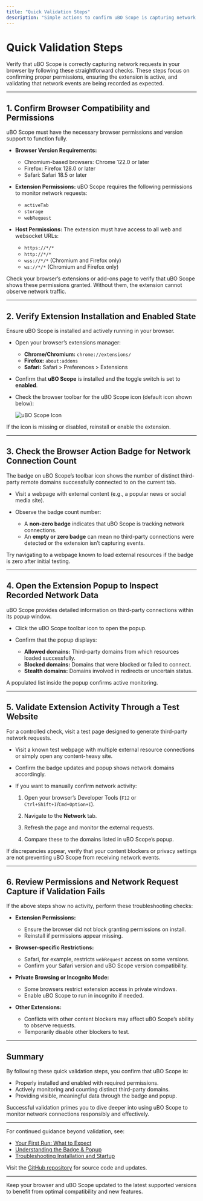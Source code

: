 ```yaml
---
title: "Quick Validation Steps"
description: "Simple actions to confirm uBO Scope is capturing network requests in your browser—ensuring proper permissions and providing checks to verify successful setup."
---
```


# Quick Validation Steps

Verify that uBO Scope is correctly capturing network requests in your browser by following these straightforward checks. These steps focus on confirming proper permissions, ensuring the extension is active, and validating that network events are being recorded as expected.

---

## 1. Confirm Browser Compatibility and Permissions

uBO Scope must have the necessary browser permissions and version support to function fully.

- **Browser Version Requirements:**
  - Chromium-based browsers: Chrome 122.0 or later
  - Firefox: Firefox 128.0 or later
  - Safari: Safari 18.5 or later

- **Extension Permissions:**
  uBO Scope requires the following permissions to monitor network requests:
  - `activeTab`
  - `storage`
  - `webRequest`

- **Host Permissions:**
  The extension must have access to all web and websocket URLs:
  - `https://*/*`
  - `http://*/*`
  - `wss://*/*` (Chromium and Firefox only)
  - `ws://*/*` (Chromium and Firefox only)

<Tip>
Check your browser’s extensions or add-ons page to verify that uBO Scope shows these permissions granted. Without them, the extension cannot observe network traffic.
</Tip>

---

## 2. Verify Extension Installation and Enabled State

Ensure uBO Scope is installed and actively running in your browser.

- Open your browser’s extensions manager:
  - **Chrome/Chromium:** `chrome://extensions/`
  - **Firefox:** `about:addons`
  - **Safari:** Safari > Preferences > Extensions

- Confirm that **uBO Scope** is installed and the toggle switch is set to **enabled**.

- Check the browser toolbar for the uBO Scope icon (default icon shown below):

  ![uBO Scope Icon](img/browsericons/logo32.png)

<Note>
If the icon is missing or disabled, reinstall or enable the extension.
</Note>

---

## 3. Check the Browser Action Badge for Network Connection Count

The badge on uBO Scope’s toolbar icon shows the number of distinct third-party remote domains successfully connected to on the current tab.

- Visit a webpage with external content (e.g., a popular news or social media site).

- Observe the badge count number:
  - A **non-zero badge** indicates that uBO Scope is tracking network connections.
  - An **empty or zero badge** can mean no third-party connections were detected or the extension isn’t capturing events.

<Tip>
Try navigating to a webpage known to load external resources if the badge is zero after initial testing.
</Tip>

---

## 4. Open the Extension Popup to Inspect Recorded Network Data

uBO Scope provides detailed information on third-party connections within its popup window.

- Click the uBO Scope toolbar icon to open the popup.

- Confirm that the popup displays:
  - **Allowed domains:** Third-party domains from which resources loaded successfully.
  - **Blocked domains:** Domains that were blocked or failed to connect.
  - **Stealth domains:** Domains involved in redirects or uncertain status.

<Check>
A populated list inside the popup confirms active monitoring.
</Check>

---

## 5. Validate Extension Activity Through a Test Website

For a controlled check, visit a test page designed to generate third-party network requests.

- Visit a known test webpage with multiple external resource connections or simply open any content-heavy site.

- Confirm the badge updates and popup shows network domains accordingly.

- If you want to manually confirm network activity:

  1. Open your browser’s Developer Tools (`F12` or `Ctrl+Shift+I`/`Cmd+Option+I`).

  2. Navigate to the **Network** tab.

  3. Refresh the page and monitor the external requests.

  4. Compare these to the domains listed in uBO Scope’s popup.

<Tip>
If discrepancies appear, verify that your content blockers or privacy settings are not preventing uBO Scope from receiving network events.
</Tip>

---

## 6. Review Permissions and Network Request Capture if Validation Fails

If the above steps show no activity, perform these troubleshooting checks:

- **Extension Permissions:**
  - Ensure the browser did not block granting permissions on install.
  - Reinstall if permissions appear missing.

- **Browser-specific Restrictions:**
  - Safari, for example, restricts `webRequest` access on some versions.
  - Confirm your Safari version and uBO Scope version compatibility.

- **Private Browsing or Incognito Mode:**
  - Some browsers restrict extension access in private windows.
  - Enable uBO Scope to run in incognito if needed.

- **Other Extensions:**
  - Conflicts with other content blockers may affect uBO Scope’s ability to observe requests.
  - Temporarily disable other blockers to test.

---

## Summary

By following these quick validation steps, you confirm that uBO Scope is:

- Properly installed and enabled with required permissions.
- Actively monitoring and counting distinct third-party domains.
- Providing visible, meaningful data through the badge and popup.

Successful validation primes you to dive deeper into using uBO Scope to monitor network connections responsibly and effectively.

---

For continued guidance beyond validation, see:

- [Your First Run: What to Expect](./run-first-check)
- [Understanding the Badge & Popup](./interpreting-badge-popup)
- [Troubleshooting Installation and Startup](./common-issues)

Visit the [GitHub repository](https://github.com/gorhill/uBO-Scope) for source code and updates.

---

<Note>
Keep your browser and uBO Scope updated to the latest supported versions to benefit from optimal compatibility and new features.
</Note>
